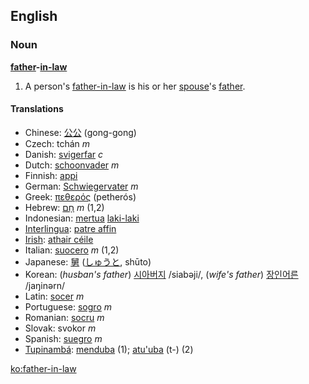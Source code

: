 ==English==

===Noun===
'''[[father]]-[[in-law]]'''
# A person's [[father-in-law]] is his or her [[spouse]]'s [[father]].

====Translations====
*Chinese: [[公公]] (gong-gong)
*Czech: tchán  ''m''
*Danish: [[svigerfar]] ''c''
*Dutch: [[schoonvader]] ''m''
*Finnish: [[appi]]
*German: [[Schwiegervater]] ''m''
*Greek: [[πεθερός]] (petherós)
*Hebrew: [[חם|חָם]] ''m'' (1,2)
*Indonesian: [[mertua]] [[laki-laki]]
*[[Interlingua]]: [[patre affin]]
*[[Irish]]: [[athair céile]]
*Italian: [[suocero]] ''m'' (1,2)
*Japanese: [[舅]] ([[しゅうと]], shūto)
*Korean: (''husban's father'') [[시아버지]] /siabəji/, (''wife's father'') [[장인어른]] /jaŋinərn/
*Latin: [[socer]] ''m''
*Portuguese: [[sogro]] ''m''
*Romanian: [[socru]] ''m''
*Slovak: svokor ''m''
*Spanish: [[suegro]] ''m''
*[[Tupinambá]]: [[menduba]] (1); [[atu'uba]] (t-) (2)

[[ko:father-in-law]]